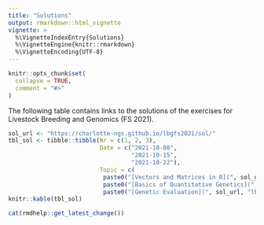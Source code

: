 ```yaml
---
title: "Solutions"
output: rmarkdown::html_vignette
vignette: >
  %\VignetteIndexEntry{Solutions}
  %\VignetteEngine{knitr::rmarkdown}
  %\VignetteEncoding{UTF-8}
---
```


```r
knitr::opts_chunk$set(
  collapse = TRUE,
  comment = "#>"
)
```

The following table contains links to the solutions of the exercises for Livestock Breeding and Genomics (FS 2021).

```r
sol_url <- "https://charlotte-ngs.github.io/lbgfs2021/sol/"
tbl_sol <- tibble::tibble(Nr = c(1, 2, 3),
                          Date = c("2021-10-08",
                                   "2021-10-15",
                                   "2021-10-22"),
                          Topic = c(
                           paste0("[Vectors and Matrices in R](", sol_url, "lbgfs2021_sol01_linalg.pdf)", collapse = ""),
                           paste0("[Basics of Quantitative Genetics](", sol_url, "lbgfs2021_sol02_qgen.pdf)", collapse = ""),
                           paste0("[Genetic Evaluation](", sol_url, "lbgfs2021_sol03_oprec.pdf)", collapse = "")))
knitr::kable(tbl_sol)
```


```r
cat(rmdhelp::get_latest_change())
```

